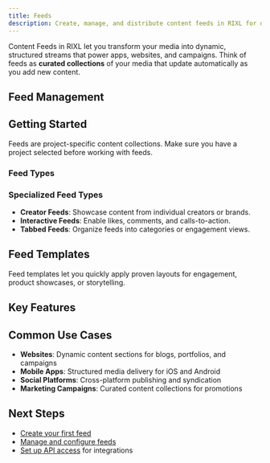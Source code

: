 ```yaml
---
title: Feeds
description: Create, manage, and distribute content feeds in RIXL for dynamic media delivery..
---
```



Content Feeds in RIXL let you transform your media into dynamic, structured streams that power apps, websites, and campaigns. Think of feeds as **curated collections** of your media that update automatically as you add new content.

## Feed Management

<div className="grid gap-6 sm:grid-cols-2">
  <InteractiveCard
    title="Create Feed"
    description="Set up new content feeds with custom organization and filtering rules."
    href="/platform/dashboard/feeds/create-feed"
    icon="FolderPlus"
  />
  <InteractiveCard
    title="Manage Feeds"
    description="Configure existing feeds, update settings, and monitor performance."
    href="/platform/dashboard/feeds/manage-feeds"
    icon="Settings"
  />
</div>

## Getting Started

<Callout type="info">
Feeds are project-specific content collections. Make sure you have a project selected before working with feeds.
</Callout>

### Feed Types

<div className="grid gap-6 sm:grid-cols-2 lg:grid-cols-4 mt-6">
  <InfoCard 
    title="Video Feeds" 
    description="Collections of video content with custom ordering and filtering"
    icon="Video"
  />
  <InfoCard 
    title="Image Feeds" 
    description="Curated image collections with responsive delivery"
    icon="Image"
  />
  <InfoCard 
    title="Mixed Media" 
    description="Combined video and image feeds with flexible organization"
    icon="Layers"
  />
  <InfoCard 
    title="Dynamic Feeds" 
    description="Automatically updated feeds based on rules and criteria"
    icon="Workflow"
  />
</div>

### Specialized Feed Types

- **Creator Feeds**: Showcase content from individual creators or brands.  
- **Interactive Feeds**: Enable likes, comments, and calls-to-action.  
- **Tabbed Feeds**: Organize feeds into categories or engagement views.

## Feed Templates

<div className="grid grid-cols-1 gap-4 sm:grid-cols-2">
  <InfoCard title="TikTok-Style Feeds" description="Vertical scrolling optimized for short-form video content" />
  <InfoCard title="Instagram Stories" description="Horizontal story-based layout with sequential content" />
  <InfoCard title="Portfolio Grid" description="Professional grid layouts for showcasing work" />
  <InfoCard title="News Feed" description="Article-style layout with chronological organization" />
</div>

<Callout type="info">
Feed templates let you quickly apply proven layouts for engagement, product showcases, or storytelling.
</Callout>

## Key Features

<div className="grid gap-6 sm:grid-cols-2 mt-6">
  <InfoCard title="Structured Content" description="Organize media with custom ordering, filtering, and categorization" icon="FolderIcon" />
  <InfoCard title="Dynamic Distribution" description="API-driven content delivery with real-time updates" icon="Activity" />
  <InfoCard title="Social Integration" description="Built-in support for likes, comments, and interactions" icon="MessageCircle" />
  <InfoCard title="Embeddable Widgets" description="Ready-to-use feed components for quick integration" icon="Code" />
</div>

## Common Use Cases

- **Websites**: Dynamic content sections for blogs, portfolios, and campaigns  
- **Mobile Apps**: Structured media delivery for iOS and Android  
- **Social Platforms**: Cross-platform publishing and syndication  
- **Marketing Campaigns**: Curated content collections for promotions  

## Next Steps

- [Create your first feed](/platform/dashboard/feeds/create-feed)
- [Manage and configure feeds](/platform/dashboard/feeds/manage-feeds)
- [Set up API access](/platform/api-documentation/create-key) for integrations




